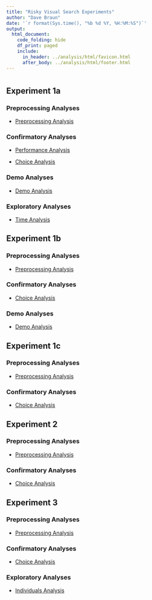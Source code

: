 ```yaml
---
title: "Risky Visual Search Experiments"
author: "Dave Braun"
date: '`r format(Sys.time(), "%b %d %Y, %H:%M:%S")`'
output:
  html_document:
    code_folding: hide
    df_print: paged
    include:
      in_header: ../analysis/html/favicon.html
      after_body: ../analysis/html/footer.html
---
```


# {.tabset}
  
## Experiment 1a
### Preprocessing Analyses
* [Preprocessing Analysis](https://davebraun.net/gaita/experiments/analysis/exp1a/scripts/preprocessing){target=_blank}

### Confirmatory Analyses
* [Performance Analysis](https://davebraun.net/gaita/experiments/analysis/exp1a/scripts/confirmatory/performance){target=_blank}

* [Choice Analysis](https://davebraun.net/gaita/experiments/analysis/exp1a/scripts/confirmatory/choice){target=_blank}

### Demo Analyses
* [Demo Analysis](https://davebraun.net/gaita/experiments/analysis/exp1a/scripts/demo){target=_blank}

### Exploratory Analyses
* [Time Analysis](https://davebraun.net/gaita/experiments/analysis/exp1a/scripts/exploratory/time){target=_blank}


## Experiment 1b
### Preprocessing Analyses
* [Preprocessing Analysis](https://davebraun.net/gaita/experiments/analysis/exp1b/scripts/preprocessing){target=_blank}

### Confirmatory Analyses
* [Choice Analysis](https://davebraun.net/gaita/experiments/analysis/exp1b/scripts/confirmatory/choice){target=_blank}

### Demo Analyses
* [Demo Analysis](https://davebraun.net/gaita/experiments/analysis/exp1b/scripts/demo){target=_blank}


## Experiment 1c
### Preprocessing Analyses
* [Preprocessing Analysis](https://davebraun.net/gaita/experiments/analysis/exp1c/scripts/preprocessing){target=_blank}

### Confirmatory Analyses
* [Choice Analysis](https://davebraun.net/gaita/experiments/analysis/exp1c/scripts/confirmatory/choice){target=_blank}


## Experiment 2
### Preprocessing Analyses
* [Preprocessing Analysis](https://davebraun.net/gaita/experiments/analysis/exp2/scripts/preprocessing){target=_blank}

### Confirmatory Analyses
* [Choice Analysis](https://davebraun.net/gaita/experiments/analysis/exp2/scripts/confirmatory/choice){target=_blank}


## Experiment 3
### Preprocessing Analyses
* [Preprocessing Analysis](https://davebraun.net/gaita/experiments/analysis/exp3/scripts/preprocessing){target=_blank}

### Confirmatory Analyses
* [Choice Analysis](https://davebraun.net/gaita/experiments/analysis/exp3/scripts/confirmatory/choice){target=_blank}

### Exploratory Analyses
* [Individuals Analysis](https://davebraun.net/gaita/experiments/analysis/exp3/scripts/exploratory/individuals){target=_blank}

